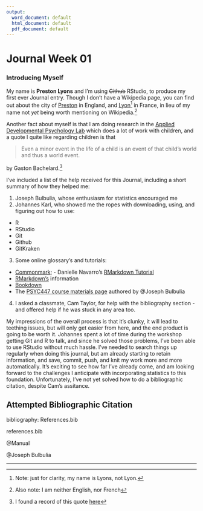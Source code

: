 ---
output:
  word_document: default
  html_document: default
  pdf_document: default
---
# Journal Week 01
### Introducing Myself

My name is **Preston Lyons** and I'm using ~~Github~~ RStudio, to produce my first ever Journal entry. Though I don't have a Wikipedia page, you can find out about the city of [Preston](https://en.wikipedia.org/wiki/Preston,_Lancashire) in England, and [Lyon](https://en.wikipedia.org/wiki/Lyon)[^1] in France, in lieu of my name not *yet* being worth mentioning on Wikipedia.[^2] 

Another fact about myself is that I am doing research in the [Applied Developmental Psychology Lab](https://applieddevelopmentallab.com/) which does a lot of work with children, and a quote I quite like regarding children is that

> Even a minor event in the life of a child is an event of that child's world and thus a world event.

by Gaston Bachelard.[^3] 

I've included a list of the help received for this Journal, including a short summary of how they helped me:

1. Joseph Bulbulia, whose enthusiasm for statistics encouraged me
2. Johannes Karl, who showed me the ropes with downloading, using, and figuring out how to use:
- R
- RStudio
- Git
- Github
- GitKraken
3. Some online glossary's and tutorials:
- [Commonmark](https://commonmark.org/help/tutorial/index.html); - Danielle Navarro's [RMarkdown Tutorial](https://slides.djnavarro.net/starting-rmarkdown/#1)
- [RMarkdown's](https://rmarkdown.rstudio.com/authoring_pandoc_markdown.html#Pandoc_Markdown) information
- [Bookdown](https://bookdown.org/yihui/rmarkdown-cookbook/bibliography.html?fbclid=IwAR2UZgrVmVVolAr08TxKGeAEd-dxcb0gJHBgI477E48ZAuR7ZHpKRr9g-js)
- The [PSYC447 course materials page](https://go-bayes.github.io/psych-447/about.htm) authored by @Joseph Bulbulia
4. I asked a classmate, Cam Taylor, for help with the bibliography section - and offered help if he was stuck in any area too. 

My impressions of the overall process is that it's clunky, it will lead to teething issues, but will only get easier from here, and the end product is going to be worth it. Johannes spent a lot of time during the workshop getting Git and R to talk, and since he solved those problems, I've been able to use RStudio without much hassle. I've needed to search things up regularly when doing this journal, but am already starting to retain information, and save, commit, push, and knit my work more and more automatically. It's exciting to see how far I've already come, and am looking forward to the challenges I anticipate with incorporating statistics to this foundation. Unfortunately, I've not yet solved how to do a bibliographic citation, despite Cam's assitance. 

## Attempted Bibliographic Citation

bibliography: References.bib

references.bib

@Manual

@Joseph Bulbulia

------------------
[^1]: Note: just for clarity, my name is Lyons, not Lyon.
[^2]: Also note: I am neither English, nor French
[^3]: I found a record of this quote [here](https://www.goodreads.com/quotes/471937-even-a-minor-event-in-the-life-of-a-child)